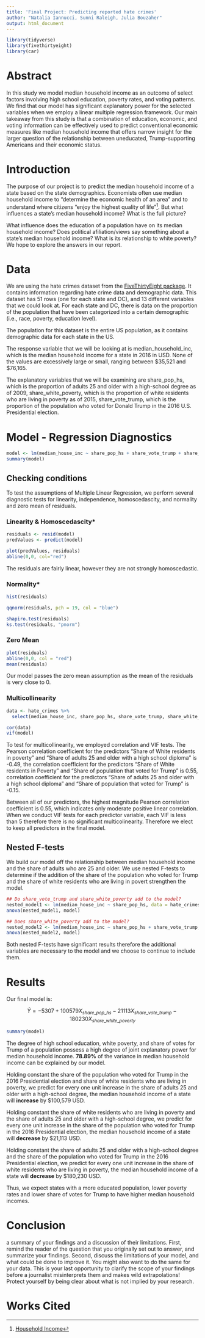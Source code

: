 ```yaml
---
title: 'Final Project: Predicting reported hate crimes'
author: "Natalia Iannucci, Sunni Raleigh, Julia Bouzaher"
output: html_document
---
```


```r
library(tidyverse)
library(fivethirtyeight)
library(car)
```

# Abstract
In this study we model median household income as an outcome of select factors involving high school education, poverty rates, and voting patterns. We find that our model has significant explanatory power for the selected variables when we employ a linear multiple regression framework. Our main takeaway from this study is that a combination of education, economic, and voting information can be effectively used to predict conventional economic measures like median household income that offers narrow insight for the larger question of the relationship between uneducated, Trump-supporting Americans and their economic status.

# Introduction
The purpose of our project is to predict the median household income of a state based on the state demographics. Economists often use median household income to "determine the economic health of an area" and to understand where citizens "enjoy the highest quality of life"[^1]. But what influences a state's median household income? What is the full picture?

What influence does the education of a population have on its median household income? Does political afiliation/views say something about a state's median household income? What is its relationship to white poverty? We hope to explore the answers in our report.

# Data
We are using the hate crimes dataset from the [FiveThirtyEight package](https://github.com/rudeboybert/fivethirtyeight/blob/master/data/hate_crimes.rda). It contains information regarding hate crime data and demographic data. This dataset has 51 rows (one for each state and DC), and 13 different variables that we could look at. For each state and DC, there is data on the proportion of the population that have been categorized into a certain demographic (i.e., race, poverty, education level).

The population for this dataset is the entire US population, as it contains demographic data for each state in the US.

The response variable that we will be looking at is median_household_inc, which is the median household income for a state in 2016 in USD. None of the values are excessively large or small, ranging between $35,521 and \$76,165.

The explanatory variables that we will be examining are share_pop_hs, which is the proportion of adults 25 and older with a high-school degree as of 2009, share_white_poverty, which is the proportion of white residents who are living in poverty as of 2015, share_vote_trump, which is the proportion of the population who voted for Donald Trump in the 2016 U.S. Presidential election.

# Model - Regression Diagnostics
```r
model <- lm(median_house_inc ~ share_pop_hs + share_vote_trump + share_white_poverty, data = hate_crimes)
summary(model)
```

## Checking conditions
To test the assumptions of Multiple Linear Regression, we perform several diagnostic tests for linearity, independence, homoscedascity, and normality and zero mean of residuals.

### Linearity & Homoscedascity*
```r
residuals <- resid(model)
predValues <- predict(model)

plot(predValues, residuals)
abline(0,0, col="red")
```

The residuals are fairly linear, however they are not strongly homoscedastic.

### Normality*
```r
hist(residuals)

qqnorm(residuals, pch = 19, col = "blue")

shapiro.test(residuals)
ks.test(residuals, "pnorm")
```

### Zero Mean
```r
plot(residuals)
abline(0,0, col = "red")
mean(residuals)
```
Our model passes the zero mean assumption as the mean of the residuals is very close to 0.

### Multicollinearity
``` r
data <- hate_crimes %>% 
  select(median_house_inc, share_pop_hs, share_vote_trump, share_white_poverty)

cor(data)
vif(model)

```
To test for multicollinearity, we employed correlation and VIF tests. The Pearson correlation coefficient for the predictors "Share of White residents in poverty" and "Share of adults 25 and older with a high school diploma" is -0.49, the correlation coefficient for the predictors "Share of White residents in Poverty" and "Share of population that voted for Trump" is 0.55, correlation coefficient for the predictors "Share of adults 25 and older with a high school diploma" and "Share of population that voted for Trump" is -0.15. 

Between all of our predictors, the highest magnitude Pearson correlation coefficient is 0.55, which indicates only moderate positive linear correlation. When we conduct VIF tests for each predictor variable, each VIF is less than 5 therefore there is no significant multicolinearity. Therefore we elect to keep all predictors in the final model.

## Nested F-tests
We build our model off the relationship between median household income and the share of adults who are 25 and older. We use nested F-tests to determine if the addition of the share of the population who voted for Trump and the share of white residents who are living in povert strengthen the model.
```r
## Do share_vote_trump and share_white_poverty add to the model?
nested_model1 <- lm(median_house_inc ~ share_pop_hs, data = hate_crimes)
anova(nested_model1, model)

## Does share_white_poverty add to the model?
nested_model2 <- lm(median_house_inc ~ share_pop_hs + share_vote_trump, data = hate_crimes)
anova(nested_model2, model)
```

Both nested F-tests have significant results therefore the additional variables are necessary to the model and we choose to continue to include them.

# Results
Our final model is:

$$\hat{Y} = -5307 + 100579X_{share\_pop\_hs} - 21113X_{share\_vote\_trump} - 180230X_{share\_white\_poverty}$$

```r
summary(model)
```

The degree of high school education, white poverty, and share of votes for Trump of a population possess a high degree of joint explanatory power for median household income. **78.89%** of the variance in median household income can be explained by our model.

Holding constant the share of the population who voted for Trump in the 2016 Presidential election and share of white residents who are living in poverty, we predict for every one unit increase in the share of adults 25 and older with a high-school degree, the median household income of a state will **increase** by $100,579 USD.

Holding constant the share of white residents who are living in poverty and the share of adults 25 and older with a high-school degree, we predict for every one unit increase in the share of the population who voted for Trump in the 2016 Presidential election, the median household income of a state will **decrease** by $21,113 USD.

Holding constant the share of adults 25 and older with a high-school degree and the share of the population who voted for Trump in the 2016 Presidential election, we predict for every one unit increase in the share of white residents who are living in poverty, the median household income of a state will **decrease** by $180,230 USD.

Thus, we expect states with a more educated population, lower poverty rates and lower share of votes for Trump to have higher median household incomes. 


# Conclusion 
a summary of your findings and a discussion of their limitations. First, remind the reader of the question that you originally set out to answer, and summarize your findings. Second, discuss the limitations of your model, and what could be done to improve it. You might also want to do the same for your data. This is your last opportunity to clarify the scope of your findings before a journalist misinterprets them and makes wild extrapolations! Protect yourself by being clear about what is not implied by your research.

# Works Cited
[^1]: [Household Income](https://www.investopedia.com/terms/h/household_income.asp)
